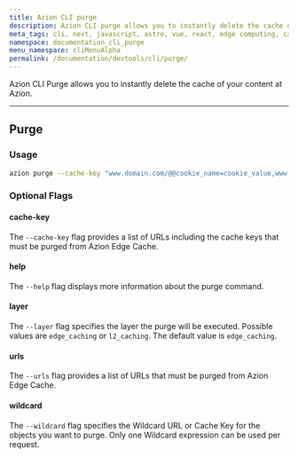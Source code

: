 ```yaml
---
title: Azion CLI purge
description: Azion CLI purge allows you to instantly delete the cache of your content at Azion..
meta_tags: cli, next, javascript, astro, vue, react, edge computing, cache
namespace: documentation_cli_purge
menu_namespace: cliMenuAlpha
permalink: /documentation/devtools/cli/purge/
---
```


Azion CLI Purge allows you to instantly delete the cache of your content at Azion.

---

## Purge

### Usage

```bash
azion purge --cache-key "www.domain.com/@@cookie_name=cookie_value,www.domain.com/test.js"
```

### Optional Flags

#### cache-key

The `--cache-key` flag provides a list of URLs including the cache keys that must be purged from Azion Edge Cache.

#### help

The `--help` flag displays more information about the purge command.

#### layer

The `--layer` flag specifies the layer the purge will be executed. Possible values are `edge_caching` or `l2_caching`. The default value is `edge_caching`.

#### urls

The `--urls` flag provides a list of URLs that must be purged from Azion Edge Cache.

#### wildcard

The `--wildcard` flag specifies the Wildcard URL or Cache Key for the objects you want to purge. Only one Wildcard expression can be used per request.
